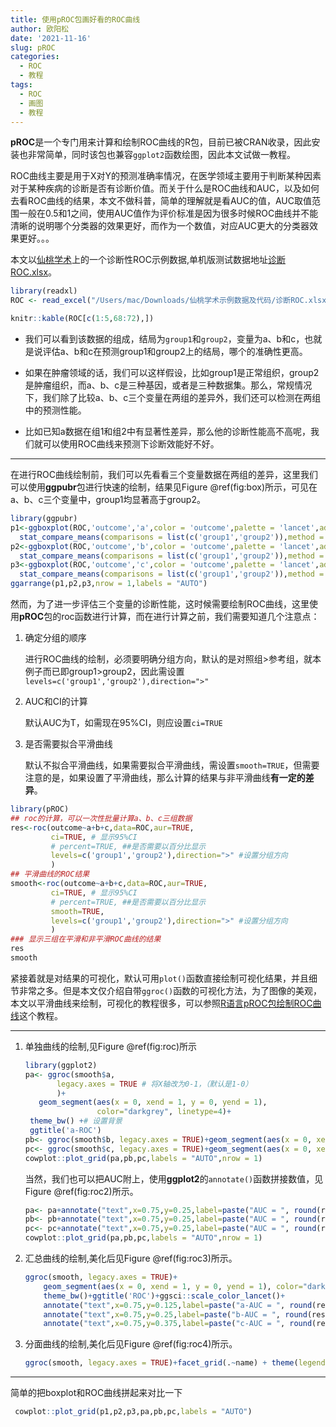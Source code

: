```yaml
---
title: 使用pROC包画好看的ROC曲线
author: 欧阳松
date: '2021-11-16'
slug: pROC
categories:
  - ROC
  - 教程
tags:
  - ROC
  - 画图
  - 教程
---
```


**pROC**是一个专门用来计算和绘制ROC曲线的R包，目前已被CRAN收录，因此安装也非常简单，同时该包也兼容`ggplot2`函数绘图，因此本文试做一教程。

ROC曲线主要是用于X对Y的预测准确率情况，在医学领域主要用于判断某种因素对于某种疾病的诊断是否有诊断价值。而关于什么是ROC曲线和AUC，以及如何去看ROC曲线的结果，本文不做科普，简单的理解就是看AUC的值，AUC取值范围一般在0.5和1之间，使用AUC值作为评价标准是因为很多时候ROC曲线并不能清晰的说明哪个分类器的效果更好，而作为一个数值，对应AUC更大的分类器效果更好。。。

本文以[仙桃学术](https://www.xiantaozi.com)上的一个诊断性ROC示例数据,单机版测试数据地址[诊断ROC.xlsx](/course/2021-11-16-proc/诊断ROC.xlsx)。

```r
library(readxl)
ROC <- read_excel("/Users/mac/Downloads/仙桃学术示例数据及代码/诊断ROC.xlsx")
```

```r
knitr::kable(ROC[c(1:5,68:72),])
```

-   我们可以看到该数据的组成，结局为`group1`和`group2`，变量为a、b和c，也就是说评估a、b和c在预测group1和group2上的结局，哪个的准确性更高。

-   如果在肿瘤领域的话，我们可以这样假设，比如group1是正常组织，group2是肿瘤组织，而a、b、c是三种基因，或者是三种数据集。那么，常规情况下，我们除了比较a、b、c三个变量在两组的差异外，我们还可以检测在两组中的预测性能。

-   比如已知a数据在组1和组2中有显著性差异，那么他的诊断性能高不高呢，我们就可以使用ROC曲线来预测下诊断效能好不好。

------------------------------------------------------------------------

在进行ROC曲线绘制前，我们可以先看看三个变量数据在两组的差异，这里我们可以使用**ggpubr**包进行快速的绘制，结果见Figure \@ref(fig:box)所示，可见在a、b、c三个变量中，group1均显著高于group2。

```r
library(ggpubr)
p1<-ggboxplot(ROC,'outcome','a',color = 'outcome',palette = 'lancet',add = 'jitter',legend='none',ggtheme = theme_bw())+
  stat_compare_means(comparisons = list(c('group1','group2')),method = 't.test')
p2<-ggboxplot(ROC,'outcome','b',color = 'outcome',palette = 'lancet',add = 'jitter',legend='none',ggtheme = theme_bw())+
  stat_compare_means(comparisons = list(c('group1','group2')),method = 't.test')
p3<-ggboxplot(ROC,'outcome','c',color = 'outcome',palette = 'lancet',add = 'jitter',legend='none',ggtheme = theme_bw())+
  stat_compare_means(comparisons = list(c('group1','group2')),method = 't.test')
ggarrange(p1,p2,p3,nrow = 1,labels = "AUTO")
```

然而，为了进一步评估三个变量的诊断性能，这时候需要绘制ROC曲线，这里使用**pROC**包的roc函数进行计算，而在进行计算之前，我们需要知道几个注意点：

1.  确定分组的顺序

    进行ROC曲线的绘制，必须要明确分组方向，默认的是对照组\>参考组，就本例子而已即group1\>group2，因此需设置`levels=c('group1','group2'),direction=">"`

2.  AUC和CI的计算

    默认AUC为T，如需现在95%CI，则应设置`ci=TRUE`

3.  是否需要拟合平滑曲线

    默认不拟合平滑曲线，如果需要拟合平滑曲线，需设置`smooth=TRUE`，但需要注意的是，如果设置了平滑曲线，那么计算的结果与非平滑曲线**有一定的差异**。

```r
library(pROC)
## roc的计算，可以一次性批量计算a、b、c三组数据
res<-roc(outcome~a+b+c,data=ROC,aur=TRUE,
         ci=TRUE, # 显示95%CI
         # percent=TRUE, ##是否需要以百分比显示
         levels=c('group1','group2'),direction=">" #设置分组方向
         )
## 平滑曲线的ROC结果
smooth<-roc(outcome~a+b+c,data=ROC,aur=TRUE,
         ci=TRUE, # 显示95%CI
         # percent=TRUE, ##是否需要以百分比显示
         smooth=TRUE,
         levels=c('group1','group2'),direction=">" #设置分组方向
         )
### 显示三组在平滑和非平滑ROC曲线的结果
res
smooth
```

紧接着就是对结果的可视化，默认可用`plot()`函数直接绘制可视化结果，并且细节非常之多。但是本文仅介绍自带`ggroc()`函数的可视化方法，为了图像的美观，本文以平滑曲线来绘制，可视化的教程很多，可以参照[R语言pROC包绘制ROC曲线](https://www.jianshu.com/p/8d3716bf2e9b)这个教程。

------------------------------------------------------------------------

1.  单独曲线的绘制,见Figure \@ref(fig:roc)所示

    ```r
    library(ggplot2)
    pa<- ggroc(smooth$a, 
           legacy.axes = TRUE # 将X轴改为0-1，（默认是1-0）
           )+
       geom_segment(aes(x = 0, xend = 1, y = 0, yend = 1), 
                    color="darkgrey", linetype=4)+
     theme_bw() +# 设置背景
     ggtitle('a-ROC')
    pb<- ggroc(smooth$b, legacy.axes = TRUE)+geom_segment(aes(x = 0, xend = 1, y = 0, yend = 1), color="darkgrey", linetype=4)+theme_bw() +ggtitle('b-ROC')
    pc<- ggroc(smooth$c, legacy.axes = TRUE)+geom_segment(aes(x = 0, xend = 1, y = 0, yend = 1), color="darkgrey", linetype=4)+theme_bw() +ggtitle('c-ROC')
    cowplot::plot_grid(pa,pb,pc,labels = "AUTO",nrow = 1)
    ```

    当然，我们也可以把AUC附上，使用**ggplot2**的`annotate()`函数拼接数值，见Figure \@ref(fig:roc2)所示。

    ```r
    pa<- pa+annotate("text",x=0.75,y=0.25,label=paste("AUC = ", round(res$a$auc,3)))
    pb<- pb+annotate("text",x=0.75,y=0.25,label=paste("AUC = ", round(res$b$auc,3)))
    pc<- pc+annotate("text",x=0.75,y=0.25,label=paste("AUC = ", round(res$c$auc,3)))
    cowplot::plot_grid(pa,pb,pc,labels = "AUTO",nrow = 1)
    ```

2.  汇总曲线的绘制,美化后见Figure \@ref(fig:roc3)所示。

    ```r
    ggroc(smooth, legacy.axes = TRUE)+
        geom_segment(aes(x = 0, xend = 1, y = 0, yend = 1), color="darkgrey", linetype=4)+
        theme_bw()+ggtitle('ROC')+ggsci::scale_color_lancet()+
        annotate("text",x=0.75,y=0.125,label=paste("a-AUC = ", round(res$a$auc,3)))+
        annotate("text",x=0.75,y=0.25,label=paste("b-AUC = ", round(res$b$auc,3)))+
        annotate("text",x=0.75,y=0.375,label=paste("c-AUC = ", round(res$c$auc,3)))
    ```

3.  分面曲线的绘制,美化后见Figure \@ref(fig:roc4)所示。

    ```r
    ggroc(smooth, legacy.axes = TRUE)+facet_grid(.~name) + theme(legend.position="none")+theme_bw()+ggsci::scale_color_lancet()+geom_segment(aes(x = 0, xend = 1, y = 0, yend = 1), color="darkgrey", linetype=4)
    ```

------------------------------------------------------------------------

简单的把boxplot和ROC曲线拼起来对比一下

```r
 cowplot::plot_grid(p1,p2,p3,pa,pb,pc,labels = "AUTO")
```
